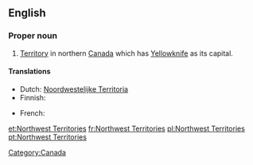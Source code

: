 ==English==
{{wikipedia}}

===Proper noun===
{{en-proper noun|sg=[[northwest|Northwest]] [[territories|Territories]]}}

# [[territory|Territory]] in northern [[Canada]] which has [[Yellowknife]] as its capital.

====Translations====
{{trans-top|Territory in northern Canada}}
* Dutch: [[Noordwestelijke Territoria]]
* Finnish: {{t|fi|Luoteisterritoriot|p}}
{{trans-mid}}
* French: {{t+|fr|Territoires du Nord-Ouest|m|p}}
{{trans-bottom}}

[[Category:Canada]]

[[et:Northwest Territories]]
[[fr:Northwest Territories]]
[[pl:Northwest Territories]]
[[pt:Northwest Territories]]